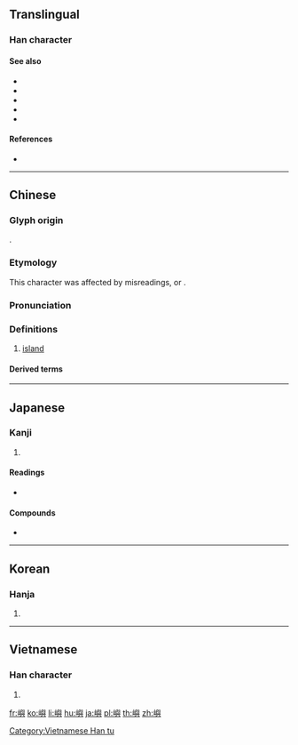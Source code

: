 {{character info/new}}
{{also|屿}}
==Translingual==

===Han character===
{{Han char|rn=46|rad=山|as=14|sn=17|four=27781|canj=UHXC|ids=⿰山與}}

====See also====
* {{l|mul|sc=Hani|島}}
* {{l|mul|sc=Hani|嶋}}
* {{l|mul|sc=Hani|嶌}}
* {{l|mul|sc=Hani|屿}}
* {{l|mul|sc=Hani|岛}}

====References====
* {{Han ref|kx=0321.250|dkj=08561|hdz=10800.210|uh=5DBC|ud=23996|bh=C0AC|bd=49324}}

----

==Chinese==
{{zh-forms|s=屿}}

===Glyph origin===
{{Han etym}}
{{Han compound|山|與|ls=psc|c1=s|c2=p}}.

===Etymology===
This character was affected by misreadings, or ''{{w|Youbian dubian}}''.

===Pronunciation===
{{zh-pron
|m=yǔ
|c=zeoi6,jyu4
|h=pfs=
|md=sê̤ṳ/ê̤ṳ/ṳ̄
|md_note=ê̤ṳ/ṳ̄ - misreadings
|mn=qz:ír/xm:ú/zz:í/qz:sǐr/tw,xm:sū/zz:sī
|mn_note=ír/ú/í - literary; sǐr/sū/sī - vernacular
|w=3hhy
|mc=y
|oc=y
|cat=n
}}

===Definitions===
{{zh-hanzi}}

# [[island]]

====Derived terms====
{{zh-der|島嶼|島嶼防線|嶠嶼|彭佳嶼|檳榔嶼|蘭嶼|貓嶼|鼓浪嶼}}

----

==Japanese==

===Kanji===
{{ja-kanji|grade=|rs=山14}}

# {{defn|lang=ja|sort=山14}}

====Readings====
* {{ja-readings|on=[[しょ]] (sho)|kun=[[しま]] (shima)}}

====Compounds====
* {{ja-r|島嶼|とうしょ}}

----

==Korean==

===Hanja===
{{ko-hanja|hangeul=서|rv=seo|mr=sŏ|y=se}}

# {{defn|lang=ko|sort=山14}}

----

==Vietnamese==

===Han character===
{{vi-readings|rs=山14|hanviet=[[dữ]], [[tự]]}}

# {{defn|lang=vi|sort=山14}}

[[Category:Vietnamese Han tu]]

[[fr:嶼]]
[[ko:嶼]]
[[li:嶼]]
[[hu:嶼]]
[[ja:嶼]]
[[pl:嶼]]
[[th:嶼]]
[[zh:嶼]]